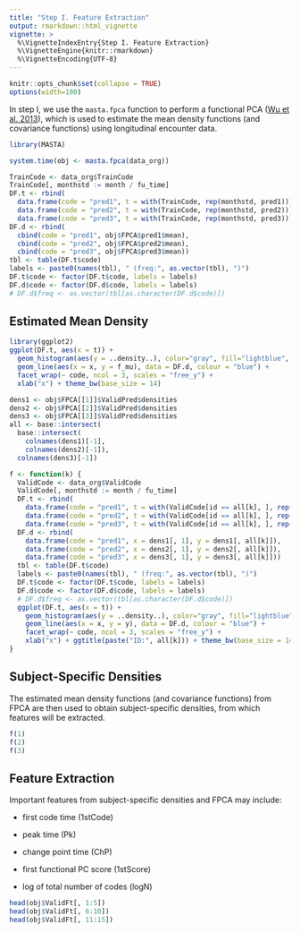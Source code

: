 ```yaml
---
title: "Step I. Feature Extraction"
output: rmarkdown::html_vignette
vignette: >
  %\VignetteIndexEntry{Step I. Feature Extraction}
  %\VignetteEngine{knitr::rmarkdown}
  %\VignetteEncoding{UTF-8}
---
```


```r
knitr::opts_chunk$set(collapse = TRUE)
options(width=100)
```

In step I, we use the `masta.fpca` function to perform a functional PCA ([Wu et al. 2013](https://doi.org/10.5705/ss.2010.162)), which is used to estimate the mean density functions (and covariance functions) using longitudinal encounter data. 

```r
library(MASTA)
```

```r
system.time(obj <- masta.fpca(data_org))
```

```r
TrainCode <- data_org$TrainCode
TrainCode[, monthstd := month / fu_time]  
DF.t <- rbind(
  data.frame(code = "pred1", t = with(TrainCode, rep(monthstd, pred1))),
  data.frame(code = "pred2", t = with(TrainCode, rep(monthstd, pred2))),
  data.frame(code = "pred3", t = with(TrainCode, rep(monthstd, pred3))))
DF.d <- rbind(
  cbind(code = "pred1", obj$FPCA$pred1$mean),
  cbind(code = "pred2", obj$FPCA$pred2$mean),
  cbind(code = "pred3", obj$FPCA$pred3$mean))
tbl <- table(DF.t$code)
labels <- paste0(names(tbl), " (freq:", as.vector(tbl), ")")
DF.t$code <- factor(DF.t$code, labels = labels)
DF.d$code <- factor(DF.d$code, labels = labels)
# DF.d$freq <- as.vector(tbl[as.character(DF.d$code)])
```

## Estimated Mean Density

```r
library(ggplot2)
ggplot(DF.t, aes(x = t)) + 
  geom_histogram(aes(y = ..density..), color="gray", fill="lightblue", bins = 100) + 
  geom_line(aes(x = x, y = f_mu), data = DF.d, colour = "blue") + 
  facet_wrap(~ code, ncol = 3, scales = "free_y") + 
  xlab("x") + theme_bw(base_size = 14)
```

```r
dens1 <- obj$FPCA[[1]]$ValidPred$densities
dens2 <- obj$FPCA[[2]]$ValidPred$densities
dens3 <- obj$FPCA[[3]]$ValidPred$densities
all <- base::intersect(
  base::intersect(
    colnames(dens1)[-1], 
    colnames(dens2)[-1]), 
  colnames(dens3)[-1])
```

```r
f <- function(k) {
  ValidCode <- data_org$ValidCode
  ValidCode[, monthstd := month / fu_time]  
  DF.t <- rbind(
    data.frame(code = "pred1", t = with(ValidCode[id == all[k], ], rep(monthstd, pred1))),
    data.frame(code = "pred2", t = with(ValidCode[id == all[k], ], rep(monthstd, pred2))),
    data.frame(code = "pred3", t = with(ValidCode[id == all[k], ], rep(monthstd, pred3))))
  DF.d <- rbind(
    data.frame(code = "pred1", x = dens1[, 1], y = dens1[, all[k]]),
    data.frame(code = "pred2", x = dens2[, 1], y = dens2[, all[k]]),
    data.frame(code = "pred3", x = dens3[, 1], y = dens3[, all[k]]))  
  tbl <- table(DF.t$code)
  labels <- paste0(names(tbl), " (freq:", as.vector(tbl), ")")
  DF.t$code <- factor(DF.t$code, labels = labels)
  DF.d$code <- factor(DF.d$code, labels = labels)  
  # DF.d$freq <- as.vector(tbl[as.character(DF.d$code)])  
  ggplot(DF.t, aes(x = t)) + 
    geom_histogram(aes(y = ..density..), color="gray", fill="lightblue", bins = 20) + 
    geom_line(aes(x = x, y = y), data = DF.d, colour = "blue") + 
    facet_wrap(~ code, ncol = 3, scales = "free_y") + 
    xlab("x") + ggtitle(paste("ID:", all[k])) + theme_bw(base_size = 14)
}
```

## Subject-Specific Densities

The estimated mean density functions (and covariance functions) from FPCA are then used to obtain subject-specific densities, from which features will be extracted.

```r
f(1)
f(2)
f(3)
```

## Feature Extraction

Important features from subject-specific densities and FPCA may include:

- first code time (1stCode)

- peak time (Pk)

- change point time (ChP)

- first functional PC score (1stScore)

- log of total number of codes (logN) 

```r
head(obj$ValidFt[, 1:5])
head(obj$ValidFt[, 6:10])
head(obj$ValidFt[, 11:15])
```
